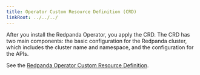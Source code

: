```yaml
---
title: Operator Custom Resource Definition (CRD)
linkRoot: ../../../
---
```


<head>
    <meta name="title" content="Operator Custom Resource Definition (CRD)| Redpanda Docs"/>
    <meta name="description" content="Operator Custom Resource Definition (CRD)."/>
    <link rel="canonical" href="https://docs.redpanda.com/docs/reference/redpanda-operator/crd/" />
</head>


<DeprecationNote frontmatter={frontMatter}/>

After you install the Redpanda Operator, you apply the CRD. The CRD has two main components: the basic configuration for the Redpanda cluster, which includes the cluster name and namespace, and the configuration for the APIs.

See the [Redpanda Operator Custom Resource Definition](https://doc.crds.dev/github.com/vectorizedio/redpanda).